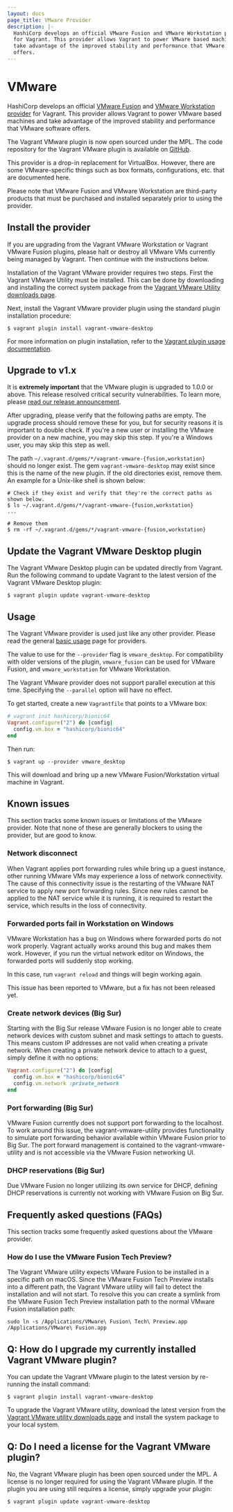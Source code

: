 ```yaml
---
layout: docs
page_title: VMware Provider
description: |-
  HashiCorp develops an official VMware Fusion and VMware Workstation provider
  for Vagrant. This provider allows Vagrant to power VMware based machines and
  take advantage of the improved stability and performance that VMware software
  offers.
---
```


# VMware

HashiCorp develops an official [VMware Fusion](https://www.vmware.com/products/fusion/overview.html) and [VMware Workstation](https://www.vmware.com/products/workstation/) [provider](/vagrant/docs/providers/) for Vagrant. This provider allows Vagrant to power VMware based machines and take advantage of the improved stability and performance that VMware software offers.

The Vagrant VMware plugin is now open sourced under the MPL. The code repository for the Vagrant VMware plugin is available on [GitHub](https://github.com/hashicorp/vagrant-vmware-desktop).

This provider is a drop-in replacement for VirtualBox. However, there are some VMware-specific things such as box formats, configurations, etc. that are documented here.

Please note that VMware Fusion and VMware Workstation are third-party products that must be purchased and installed separately prior to using the provider.

## Install the provider

If you are upgrading from the Vagrant VMware Workstation or Vagrant VMware Fusion plugins, please halt or destroy all VMware VMs currently being managed by Vagrant. Then continue with the instructions below.

Installation of the Vagrant VMware provider requires two steps. First the Vagrant VMware Utility must be installed. This can be done by downloading and installing the correct system package from the [Vagrant VMware Utility downloads page](/vagrant/downloads/vmware).

Next, install the Vagrant VMware provider plugin using the standard plugin installation procedure:

```shell-session
$ vagrant plugin install vagrant-vmware-desktop
```

For more information on plugin installation, refer to the [Vagrant plugin usage documentation](/vagrant/docs/plugins/usage).

## Upgrade to v1.x

It is **extremely important** that the VMware plugin is upgraded to 1.0.0 or above. This release resolved critical security vulnerabilities. To learn more, please [read our release announcement](https://www.hashicorp.com/blog/introducing-the-vagrant-vmware-desktop-plugin).

After upgrading, please verify that the following paths are empty. The upgrade process should remove these for you, but for security reasons it is important to double check. If you're a new user or installing the VMware provider on a new machine, you may skip this step. If you're a Windows user, you may skip this step as well.

The path `~/.vagrant.d/gems/*/vagrant-vmware-{fusion,workstation}` should no longer exist. The gem `vagrant-vmware-desktop` may exist since this is the name of the new plugin. If the old directories exist, remove them. An example for a Unix-like shell is shown below:

```shell-session
# Check if they exist and verify that they're the correct paths as shown below.
$ ls ~/.vagrant.d/gems/*/vagrant-vmware-{fusion,workstation}
...

# Remove them
$ rm -rf ~/.vagrant.d/gems/*/vagrant-vmware-{fusion,workstation}
```

## Update the Vagrant VMware Desktop plugin

The Vagrant VMware Desktop plugin can be updated directly from Vagrant. Run the following command to update Vagrant to the latest version of the Vagrant VMware Desktop plugin:

```shell-session
$ vagrant plugin update vagrant-vmware-desktop
```

## Usage

The Vagrant VMware provider is used just like any other provider. Please read the general [basic usage](/vagrant/docs/providers/basic_usage) page for providers.

The value to use for the `--provider` flag is `vmware_desktop`. For compatibility with older versions of the plugin, `vmware_fusion` can be used for VMware Fusion, and `vmware_workstation` for VMware Workstation.

The Vagrant VMware provider does not support parallel execution at this time. Specifying the `--parallel` option will have no effect.

To get started, create a new `Vagrantfile` that points to a VMware box:

```ruby
# vagrant init hashicorp/bionic64
Vagrant.configure("2") do |config|
  config.vm.box = "hashicorp/bionic64"
end
```

Then run:

```shell-session
$ vagrant up --provider vmware_desktop
```

This will download and bring up a new VMware Fusion/Workstation virtual machine in Vagrant.

## Known issues

This section tracks some known issues or limitations of the VMware provider. Note that none of these are generally blockers to using the provider, but are good to know.

### Network disconnect

When Vagrant applies port forwarding rules while bring up a guest instance, other running VMware VMs may experience a loss of network connectivity. The cause of this connectivity issue is the restarting of the VMware NAT service to apply new port forwarding rules. Since new rules cannot be applied to the NAT service while it is running, it is required to restart the service, which results in the loss of connectivity.

### Forwarded ports fail in Workstation on Windows

VMware Workstation has a bug on Windows where forwarded ports do not work properly. Vagrant actually works around this bug and makes them work. However, if you run the virtual network editor on Windows, the forwarded ports will suddenly stop working.

In this case, run `vagrant reload` and things will begin working again.

This issue has been reported to VMware, but a fix has not been released yet.

### Create network devices (Big Sur)

Starting with the Big Sur release VMware Fusion is no longer able to create network devices with custom subnet and mask settings to attach to guests. This means custom IP addresses are not valid when creating a private network. When creating a private network device to attach to a guest, simply define it with no options:

```ruby
Vagrant.configure("2") do |config|
  config.vm.box = "hashicorp/bionic64"
  config.vm.network :private_network
end
```

### Port forwarding (Big Sur)

VMware Fusion currently does not support port forwarding to the localhost. To work around this issue, the vagrant-vmware-utility provides functionality to simulate port forwarding behavior available within VMware Fusion prior to Big Sur. The port forward management is contained to the vagrant-vmware-utility and is not accessible via the VMware Fusion networking UI.

### DHCP reservations (Big Sur)

Due VMware Fusion no longer utilizing its own service for DHCP, defining DHCP reservations is currently not working with VMware Fusion on Big Sur.

## Frequently asked questions (FAQs)

This section tracks some frequently asked questions about the VMware provider.

### How do I use the VMware Fusion Tech Preview?

The Vagrant VMware utility expects VMware Fusion to be installed in a specific path on macOS. Since the VMware Fusion Tech Preview installs into a different path, the Vagrant VMware utility will fail to detect the installation and will not start. To resolve this you can create a symlink from the VMware Fusion Tech Preview installation path to the normal VMware Fusion installation path:

```shell-session
sudo ln -s /Applications/VMware\ Fusion\ Tech\ Preview.app /Applications/VMware\ Fusion.app
```

## Q: How do I upgrade my currently installed Vagrant VMware plugin?

You can update the Vagrant VMware plugin to the latest version by re-running the install command:

```shell-session
$ vagrant plugin install vagrant-vmware-desktop
```

To upgrade the Vagrant VMware utility, download the latest version from the [Vagrant VMware utility downloads page](/vagrant/downloads/vmware) and install the system package to your local system.

## Q: Do I need a license for the Vagrant VMware plugin?

No, the Vagrant VMware plugin has been open sourced under the MPL. A license is no longer required for using the Vagrant VMware plugin. If the plugin you are using still requires a license, simply upgrade your plugin:

```shell-session
$ vagrant plugin update vagrant-vmware-desktop
```
